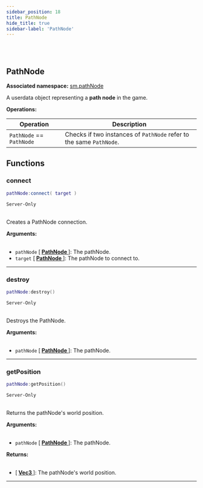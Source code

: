 ```yaml
---
sidebar_position: 18
title: PathNode
hide_title: true
sidebar-label: 'PathNode'
---
```


<br></br>

## PathNode

**Associated namespace:** [sm.pathNode](/docs/lua/game_script_env/static_functions/sm.pathNode)

A userdata object representing a <strong>path node</strong> in the game.

<strong>Operations:</strong>

| Operation   | Description |
| ----------- | ----------- |
| <code>PathNode</code> == <code>PathNode</code> | Checks if two instances of <code>PathNode</code> refer to the same <code>PathNode</code>. |


## Functions

### connect

```lua
pathNode:connect( target )
```
<code>Server-Only</code> <br></br>

Creates a PathNode connection.

<strong>Arguments:</strong> <br></br>

- <code>pathNode</code> [<strong> <a href="/docs/lua/game_script_env/userdata/PathNode"> PathNode </a> </strong>]: The pathNode.
- <code>target</code> [<strong> <a href="/docs/lua/game_script_env/userdata/PathNode"> PathNode </a> </strong>]: The pathNode to connect to.

---

### destroy

```lua
pathNode:destroy()
```
<code>Server-Only</code> <br></br>

Destroys the PathNode.

<strong>Arguments:</strong> <br></br>

- <code>pathNode</code> [<strong> <a href="/docs/lua/game_script_env/userdata/PathNode"> PathNode </a> </strong>]: The pathNode.

---

### getPosition

```lua
pathNode:getPosition()
```
<code>Server-Only</code> <br></br>

Returns the pathNode's world position.

<strong>Arguments:</strong> <br></br>

- <code>pathNode</code> [<strong> <a href="/docs/lua/game_script_env/userdata/PathNode"> PathNode </a> </strong>]: The pathNode.

<strong>Returns:</strong> <br></br>

- [<strong> <a href="/docs/lua/game_script_env/userdata/Vec3"> Vec3 </a> </strong>]: The pathNode's world position.

---